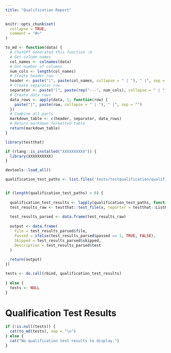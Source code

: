 ```yaml
---
title: "Qualification Report"
---
```


```r
knitr::opts_chunk$set(
  collapse = TRUE,
  comment = "#>"
)

to_md <- function(data) {
  # ChatGPT Generated this function :O
  # Get column names
  col_names <- colnames(data)
  # Get number of columns
  num_cols <- length(col_names)
  # Create header row
  header <- paste("|", paste(col_names, collapse = " | "), " |", sep = "")
  # Create separator row
  separator <- paste("|", paste(rep("---", num_cols), collapse = " | "), " |", sep = "")
  # Create data rows
  data_rows <- apply(data, 1, function(row) {
    paste("|", paste(row, collapse = " | "), " |", sep = "")
  })
  # Combine all parts
  markdown_table <- c(header, separator, data_rows)
  # Return markdown formatted table
  return(markdown_table)
}

```

```r
library(testthat)

if (rlang::is_installed("XXXXXXXXXX")) {
  library(XXXXXXXXXX)
}

devtools::load_all()

qualification_test_paths <- list.files('tests/testqualification/qualification', pattern = ".R", full.names = TRUE)


if (length(qualification_test_paths) > 0) {
  
  qualification_test_results <- lapply(qualification_test_paths, function(x) {
  test_results_raw <- testthat::test_file(x, reporter = testthat::ListReporter, package = "XXXXXXXXXX")
  
  test_results_parsed <- data.frame(test_results_raw)
  
  output <- data.frame(
    File = test_results_parsed$file,
    Passed = ifelse(test_results_parsed$passed == 1, TRUE, FALSE),
    Skipped = test_results_parsed$skipped,
    Description = test_results_parsed$test
  )
  
  return(output)
})

tests <- do.call(rbind, qualification_test_results)
  
} else {
  tests <- NULL
}

```

# Qualification Test Results

```r

if (!is.null(tests)) {
  cat(to_md(tests), sep = "\n")
} else {
  cat("No qualification test results to display.")
}
```
